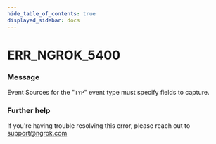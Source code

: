 ```yaml
---
hide_table_of_contents: true
displayed_sidebar: docs
---
```



# ERR_NGROK_5400

### Message

Event Sources for the "`TYP`" event type must specify fields to capture.

<ErrorDetails error="err_ngrok_5400" />

### Further help

If you're having trouble resolving this error, please reach out to [support@ngrok.com](mailto:support@ngrok.com?subject=Help%20with%20ERR_NGROK_5400)

